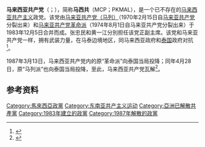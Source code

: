 {{not|马来亚共产党}}
{{Infobox political party
| name = 马来西亚共产党
| native_name = Malaysian Communist Party
| colorcode = red
| 主席 = 张忠民
| leader1_title = 副主席
| leader1_name = 黄一江
| foundation = {{start date|df=yes|1983|12|05}}
| dissolved = 1987年4月28日
| ideology = [[共产主义|共产主义]]<br>[[马克思列宁主义|马克思列宁主义]]
|政治立场=[[左翼|左翼]]
| headquarters = [[泰国|泰国]]{{le|勿洞区|Betong District|勿洞}}
| country = 马来西亚
| merger = [[马来亚共产党革命派|马来亚共产党革命派]]<br>[[马来亚共产党（马列）|马来亚共产党（马列）]]
| wing1_title = [[武装力量|军事组织]]
| wing1 = 马来西亚人民解放军
}}
{{共产党}}
'''马来西亚共产党'''（{{lang-en|Malaysian Communist Party}}；{{lang-ms|Parti Komunis Malaysia}}），简称'''马西共'''（MCP；PKMAL），是一个已不存在的[[马来西亚|马来西亚]][[共产主义|共产主义]]政党。该党由[[马来亚共产党（马列）|马来亚共产党（马列）]]（1970年2月15日自[[马来亚共产党|马来亚共产党]]分裂出来）和[[马来亚共产党革命派|马来亚共产党革命派]]（1974年8月1日自马来亚共产党分裂出来）于1983年12月5日合并而成。张忠民和黄一江分別担任该党正副主席。该党和马来亚共产党一样，拥有武装力量，在马泰边境地区，同马来西亚政府和[[泰国|泰国]]政府对抗<ref>{{Cite web|title=马来亚共产党战败史：被遗忘在丛林中的华人革命|url=http://news.ifeng.com/mil/history/201003/0301_1567_1559506_3.shtml|access-date=2015-08-16|date=2010-03-01|publisher=凤凰网|archive-url=https://web.archive.org/web/20200318123423/http://news.ifeng.com/mil/history/201003/0301_1567_1559506_3.shtml|archive-date=2020-03-18|dead-url=no}}</ref>。

1987年3月13日，马来西亚共产党内的原“革命派”向泰国当局投降；同年4月28日，原“马列派”也向泰国当局投降，至此，马来西亚共产党瓦解<ref name="dangshi">{{cite book|author=[[中共中央对外联络部|中共中央对外联络部]]《各国共产党总览》编辑委员会|title=各国共产党总览|publisher=当代世界出版社|date=2000年1月|isbn=7-80115-132-1}}</ref>。

==参考资料==
{{Reflist}}

{{马来西亚政党}}

[[Category:馬來西亞政黨|Category:馬來西亞政黨]]
[[Category:东南亚共产主义运动|Category:东南亚共产主义运动]]
[[Category:亞洲已解散共產黨|Category:亞洲已解散共產黨]]
[[Category:1983年建立的政黨|Category:1983年建立的政黨]]
[[Category:1987年解散的政黨|Category:1987年解散的政黨]]